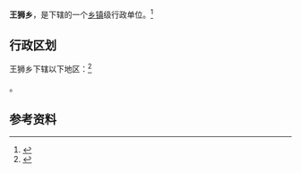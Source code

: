 {{中国乡级行政区|14/11/27/202/000}}

'''王狮乡'''，是{{PRC admin/fullname|14/11/27/202/000|3}}下辖的一个[[乡镇|乡镇]]级行政单位。<ref>{{PRC admin/ref sgc|{{PRC admin/parent|14/11/27/202/000}}}}</ref>

== 行政区划 ==

王狮乡下辖以下地区：<ref>{{PRC admin/ref sgc|14/11/27/202/000}}</ref>

{{PRC admin/children|14/11/27/202/000}}。

== 参考资料 ==

{{reflist}}

{{行政区划小作品}}
{{PRC admin/navcat|14/11/27/202/000}}